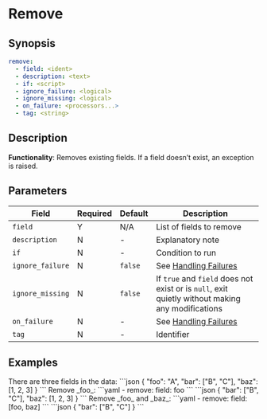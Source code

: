 # Remove

## Synopsis

```yaml {2}
remove:
  - field: <ident>
  - description: <text>
  - if: <script>
  - ignore_failure: <logical>
  - ignore_missing: <logical>
  - on_failure: <processors...>
  - tag: <string>
```

## Description

**Functionality**: Removes existing fields. If a field doesn’t exist, an exception is raised.

## Parameters

|Field|Required|Default|Description|
|---|---|---|---|
|`field`|Y|N/A|List of fields to remove|
|`description`|N|-|Explanatory note|
|`if`|N|-|Condition to run|
|`ignore_failure`|N|`false`|See [Handling Failures](../handling-failures.mdx)|
|`ignore_missing`|N|`false`|If `true` and `field` does not exist or is `null`, exit quietly without making any modifications|
|`on_failure`|N|-|See [Handling Failures](../handling-failures.mdx)|
|`tag`|N|-|Identifier|

## Examples

<ExampleGrid>
  <CommentCol>
    There are three fields in the data:
  </CommentCol>
  <CodeCol>
    ```json
    {
      "foo": "A",
      "bar": ["B", "C"],
      "baz": [1, 2, 3]
    }
    ```
  </CodeCol>
  <CommentCol>
    Remove _foo_:
  </CommentCol>
  <CodeCol>
    ```yaml
    - remove:
      field: foo
    ```
    ```json
    {
      "bar": ["B", "C"],
      "baz": [1, 2, 3]
    }
    ```
  </CodeCol>

  <CommentCol>
    Remove _foo_ and _baz_:
  </CommentCol>
  <CodeCol>
    ```yaml
    - remove:
      field: [foo, baz]
    ```
    ```json
    {
      "bar": ["B", "C"]
    }
    ```
  </CodeCol>
</ExampleGrid>
